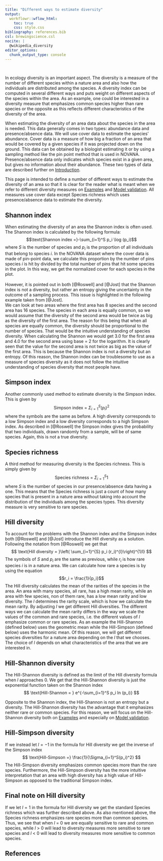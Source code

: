---
title: "Different ways to estimate diversity"
output:
  workflowr::wflow_html:
    toc: true
    css: style.css
bibliography: references.bib
csl: brewingscience.csl
nocite: |
  @wikipedia_diversity
editor_options:
  chunk_output_type: console
---

<br>

In ecology diversity is an important aspect. The diversity is a measure of the number of different species within a nature area and also how the individuals are distributed among the species. A diversity index can be computed in several different ways and puts weight on different aspects of the species within the area. As an example, one could be interested in a diversity measure that emphasizes common species higher than rare species or the opposite as this reflects different characteristics of the diversity of the area. 

When estimating the diversity of an area data about the species in the area is needed. This data generally comes in two types: abundance data and presence/absence data. We will use cover data to estimate the species' abundance. Cover data is a measure of how big a fraction of an area that would be covered by a given species if it was projected down on the ground. This data can be obtained by a biologist estimating it or by using a sampling method like the pin point method that is used in NOVANA. Presence/absence data only indicates which species exist in a given area, but gives no information about their abundance. These two types of data are described further on [Introduction](Introduction.html).


This page is intended to define a number of different ways to estimate the diversity of an area so that it is clear for the reader what is meant when we refer to different diversity measures on [Examples](example.html) and [Model validation](model_validering.html). All measures use cover data except Species richness which uses presence/absence data to estimate the diversity. 

<h2> Shannon index</h2>
When estimating the diversity of an area the Shannon index is often used. The Shannon index is calculated by the following formula:
$$\text{Shannon index =}-\sum_{i=1}^S p_i \log (p_i)$$
where $S$ is the number of species and $p_i$ is the proportion of all individuals that belong to species $i$. In the NOVANA dataset where the cover data is made of pin-point data, we calculate this proportion by the number of pins species $i$ is hit by divided by the total number of pins that hit some species in the plot. In this way, we get the normalized cover for each species in the plot. 
<br><br>
However, it is pointed out in both [@Roswell] and [@Jost] that the Shannon index is not a diversity, but rather an entropy giving the uncertainty in the outcome of a sampling process. This issue is highlighted in the following example taken from [@Jost].
<br>
We can look at two areas where the first area has 8 species and the second area has 16 species. The species in each area is equally common, so we would assume that the diversity of the second area would be twice as big as the diversity of the first area. The reason for this being that when all species are equally common, the diversity should be proportional to the number of species. That would be the intuitive understanding of species diversity.
When calculating the Shannon we would get 3.0 for the first area and 4.0 for the second area using base = 2 for the logarithm. It is clearly seen that the value for the second area is not twice as big as the value of the first area. This is because the Shannon index is not a diversity but an entropy. Of this reason, the Shannon index can be troublesome to use as a measure of species diversity as it does not follow the intuitive understanding of species diversity that most people have. 

<h2> Simpson index</h2>
Another commonly used method to estimate diversity is the Simpson index. This is given by
$$
\text{Simpson index = }\Sigma_{i = 1}^S(p_i)^2
$$
where the symbols are the same as before. A high diversity corresponds to a low Simpson index and a low diversity corresponds to a high Simpson index. As described in [@Roswell] the Simpson index gives the probability that two individuals, drawn randomly from a sample, will be of same species. Again, this is not a true diversity.

<h2> Species richness </h2>
A third method for measuring diversity is the Species richness. This is simply given by
$$
\text{Species richness = }\Sigma_{i=1}^S1
$$
where $S$ is the number of species in our presence/absence data having a one. This means that the Species richness is just a count of how many species that is present in a nature area without taking into account the distribution of the individuals among the species types. This diversity measure is very sensitive to rare species.


<h2> Hill diversity </h2>
To account for the problems with the Shannon index and the Simpson index both [@Roswell] and [@Jost] introduce the Hill diversity as a solution. Following the notation from [@Roswell] we get that
$$
\text{Hill diversity = }\left( \sum_{i=1}^{S} p_i (r_i)^{l}\right)^{1/l}
$$
The symbols of $S$ and $p_i$ are the same as previous, while $r_i$ is how rare species $i$ is in a nature area. We can calculate how rare a species is by using the equation
$$r_i = \frac{1}{p_i}$$
The Hill diversity calculates the mean of the rarities of the species in the area. An area with many species, all rare, has a high mean rarity, while an area with few species, non of them rare, has a low mean rarity and low diversity. The $l$ determines the rarity scale, which is how we calculate the mean rarity. By adjusting $l$ we get different Hill diversities. The different ways we can calculate the mean rarity differs in the way we scale the values of the common and rare species, i.e. the different values of $l$ emphasize common or rare species. As an example the Hill-Shannon (defined below) uses the geometric mean while the Hill-Simpson (defined below) uses the harmonic mean. Of this reason, we will get different species diversities for a nature area depending on the $l$ that we chooses. The choice of $l$ depends on what characteristics of the area that we are interested in.
<br>

<h2> Hill-Shannon diversity </h2>
The Hill-Shannon diversity is defined as the limit of the Hill diversity formula when $l$ approaches 0. We get that the Hill-Shannon diversity is just the exponential function taken on the Shannon index
$$
\text{Hill-Shannon = } e^{-\sum_{i=1}^S p_i ln (p_i)}
$$

Opposite to the Shannon index, the Hill-Shannon is not an entropy but a diversity. The Hill-Shannon diversity has the advantage that it emphasizes neither rare or common species. For this reason, we will focus on the Hill-Shannon diversity both on [Examples](example.html) and especially on [Model validation](model_validering.html).

<h2> Hill-Simpson diversity </h2>
If we instead let $l = -1$ in the formula for Hill diversity we get the inverse of the Simpson index
$$
\text{Hill-Simpson =} \frac{1}{\Sigma_{i=1}^S(p_i)^2}
$$
The Hill-Simpson diversity emphasizes common species more than the rare species. Furthermore, the Hill-Simpson diversity has the more intuitive interpretation that an area with high diversity has a high value of Hill-Simpson as opposed to the traditional Simpson index.
<h2> Final note on Hill diversity </h2>
If we let $l = 1$ in the formula for Hill diversity we get the standard Species richness which was further described above. As also mentioned above, the Species richness emphasizes rare species more than common species. Thus, we see that when $l$ = 0 we are equally sensitive to rare and common species, while $l$ > 0 will lead to diversity measures more sensitive to rare species and $l$ < 0 will lead to diversity measures more sensitive to common species. 


<h2>References </h2>

